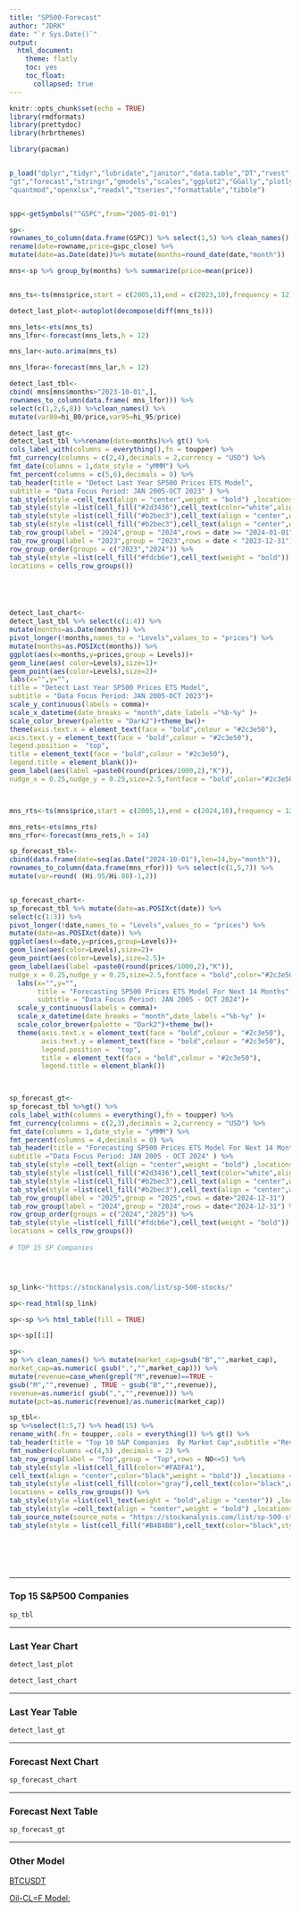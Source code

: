 ```yaml
---
title: "SP500-Forecast"
author: "JDRK"
date: "`r Sys.Date()`"
output: 
  html_document:
    theme: flatly
    toc: yes
    toc_float:
      collapsed: true
---
```


```r
knitr::opts_chunk$set(echo = TRUE)
library(rmdformats)
library(prettydoc)
library(hrbrthemes)

library(pacman)


p_load("dplyr","tidyr","lubridate","janitor","data.table","DT","rvest",
"gt","forecast","stringr","gmodels","scales","ggplot2","GGally","plotly",
"quantmod","openxlsx","readxl","tseries","formattable","tibble")


spp<-getSymbols("^GSPC",from="2005-01-01")

sp<-
rownames_to_column(data.frame(GSPC)) %>% select(1,5) %>% clean_names() %>% 
rename(date=rowname,price=gspc_close) %>% 
mutate(date=as.Date(date))%>% mutate(months=round_date(date,"month")) 

mns<-sp %>% group_by(months) %>% summarize(price=mean(price))


mns_ts<-ts(mns$price,start = c(2005,1),end = c(2023,10),frequency = 12)

detect_last_plot<-autoplot(decompose(diff(mns_ts)))

mns_lets<-ets(mns_ts)
mns_lfor<-forecast(mns_lets,h = 12)

mns_lar<-auto.arima(mns_ts)

mns_lfora<-forecast(mns_lar,h = 12)

detect_last_tbl<-
cbind( mns[mns$months>"2023-10-01",], 
rownames_to_column(data.frame( mns_lfor))) %>% 
select(c(1,2,6,8)) %>%clean_names() %>% 
mutate(var80=hi_80/price,var95=hi_95/price)

detect_last_gt<-
detect_last_tbl %>%rename(date=months)%>% gt() %>% 
cols_label_with(columns = everything(),fn = toupper) %>% 
fmt_currency(columns = c(2,4),decimals = 2,currency = "USD") %>% 
fmt_date(columns = 1,date_style = "yMMM") %>% 
fmt_percent(columns = c(5,6),decimals = 0) %>% 
tab_header(title = "Detect Last Year SP500 Prices ETS Model",
subtitle = "Data Focus Period: JAN 2005-OCT 2023" ) %>% 
tab_style(style =cell_text(align = "center",weight = "bold") ,locations = cells_body()) %>% 
tab_style(style =list(cell_fill("#2d3436"),cell_text(color="white",align = "center",weight = "bold")) ,locations = cells_column_labels()) %>% 
tab_style(style =list(cell_fill("#b2bec3"),cell_text(align = "center",weight = "bold")) ,locations = cells_title()) %>%
tab_style(style =list(cell_fill("#b2bec3"),cell_text(align = "center",weight = "bold")) ,locations = cells_title()) %>%
tab_row_group(label = "2024",group = "2024",rows = date >= "2024-01-01")   %>% 
tab_row_group(label = "2023",group = "2023",rows = date < "2023-12-31") %>% 
row_group_order(groups = c("2023","2024")) %>% 
tab_style(style =list(cell_fill("#fdcb6e"),cell_text(weight = "bold")) ,
locations = cells_row_groups())    





detect_last_chart<-
detect_last_tbl %>% select(c(1:4)) %>% 
mutate(months=as.Date(months)) %>% 
pivot_longer(!months,names_to = "Levels",values_to = "prices") %>% 
mutate(months=as.POSIXct(months)) %>% 
ggplot(aes(x=months,y=prices,group = Levels))+
geom_line(aes( color=Levels),size=1)+
geom_point(aes(color=Levels),size=2)+
labs(x="",y="",
title = "Detect Last Year SP500 Prices ETS Model",
subtitle = "Data Focus Period: JAN 2005-OCT 2023")+
scale_y_continuous(labels = comma)+
scale_x_datetime(date_breaks = "month",date_labels ="%b-%y" )+
scale_color_brewer(palette = "Dark2")+theme_bw()+
theme(axis.text.x = element_text(face = "bold",colour = "#2c3e50"),
axis.text.y = element_text(face = "bold",colour = "#2c3e50"),
legend.position =  "top",
title = element_text(face = "bold",colour = "#2c3e50"),
legend.title = element_blank())+
geom_label(aes(label =paste0(round(prices/1000,2),"K")),
nudge_x = 0.25,nudge_y = 0.25,size=2.5,fontface = "bold",color="#2c3e50")



mns_rts<-ts(mns$price,start = c(2005,1),end = c(2024,10),frequency = 12)

mns_rets<-ets(mns_rts)
mns_rfor<-forecast(mns_rets,h = 14)

sp_forecast_tbl<-
cbind(data.frame(date=seq(as.Date("2024-10-01"),len=14,by="month")), 
rownames_to_column(data.frame(mns_rfor))) %>% select(c(1,5,7)) %>% 
mutate(var=round( (Hi.95/Hi.80)-1,2))


sp_forecast_chart<-
sp_forecast_tbl %>% mutate(date=as.POSIXct(date)) %>% 
select(c(1:3)) %>% 
pivot_longer(!date,names_to = "Levels",values_to = "prices") %>% 
mutate(date=as.POSIXct(date)) %>% 
ggplot(aes(x=date,y=prices,group=Levels))+
geom_line(aes(color=Levels),size=2)+
geom_point(aes(color=Levels),size=2.5)+
geom_label(aes(label =paste0(round(prices/1000,2),"K")),
nudge_x = 0.25,nudge_y = 0.25,size=2.5,fontface = "bold",color="#2c3e50")+
  labs(x="",y="",
       title = "Forecasting SP500 Prices ETS Model For Next 14 Months",
       subtitle = "Data Focus Period: JAN 2005 - OCT 2024")+
  scale_y_continuous(labels = comma)+
  scale_x_datetime(date_breaks = "month",date_labels ="%b-%y" )+
  scale_color_brewer(palette = "Dark2")+theme_bw()+
  theme(axis.text.x = element_text(face = "bold",colour = "#2c3e50"),
        axis.text.y = element_text(face = "bold",colour = "#2c3e50"),
        legend.position =  "top",
        title = element_text(face = "bold",colour = "#2c3e50"),
        legend.title = element_blank())  
  


sp_forecast_gt<-
sp_forecast_tbl %>%gt() %>% 
cols_label_with(columns = everything(),fn = toupper) %>% 
fmt_currency(columns = c(2,3),decimals = 2,currency = "USD") %>% 
fmt_date(columns = 1,date_style = "yMMM") %>% 
fmt_percent(columns = 4,decimals = 0) %>% 
tab_header(title = "Forecasting SP500 Prices ETS Model For Next 14 Months",
subtitle ="Data Focus Period: JAN 2005 - OCT 2024" ) %>% 
tab_style(style =cell_text(align = "center",weight = "bold") ,locations = cells_body()) %>% 
tab_style(style =list(cell_fill("#2d3436"),cell_text(color="white",align = "center",weight = "bold")) ,locations = cells_column_labels()) %>% 
tab_style(style =list(cell_fill("#b2bec3"),cell_text(align = "center",weight = "bold")) ,locations = cells_title()) %>%
tab_style(style =list(cell_fill("#b2bec3"),cell_text(align = "center",weight = "bold")) ,locations = cells_title()) %>%
tab_row_group(label = "2025",group = "2025",rows = date>"2024-12-31")   %>% 
tab_row_group(label = "2024",group = "2024",rows = date<"2024-12-31") %>% 
row_group_order(groups = c("2024","2025")) %>% 
tab_style(style =list(cell_fill("#fdcb6e"),cell_text(weight = "bold")) ,
locations = cells_row_groups())    
   
# TOP 15 SP Companies




sp_link<-"https://stockanalysis.com/list/sp-500-stocks/"

sp<-read_html(sp_link)

sp<-sp %>% html_table(fill = TRUE)

sp<-sp[[1]]

sp<-
sp %>% clean_names() %>% mutate(market_cap=gsub("B","",market_cap),
market_cap=as.numeric( gsub(",","",market_cap))) %>% 
mutate(revenue=case_when(grepl("M",revenue)==TRUE ~  
gsub("M","",revenue) , TRUE ~ gsub("B","",revenue)),
revenue=as.numeric( gsub(",","",revenue))) %>%
mutate(pct=as.numeric(revenue)/as.numeric(market_cap)) 

sp_tbl<-
sp %>%select(1:5,7) %>% head(15) %>% 
rename_with(.fn = toupper,.cols = everything()) %>% gt() %>% 
tab_header(title = "Top 10 S&P Companies  By Market Cap",subtitle ="Revenue & Cap in Millions." ) %>% opt_stylize(style = 3) %>% 
fmt_number(columns =c(4,5) ,decimals = 2) %>% 
tab_row_group(label = "Top",group = "Top",rows = NO<=5) %>% 
tab_style(style =list(cell_fill(color="#FADFA1"),
cell_text(align = "center",color="black",weight = "bold")) ,locations = cells_title()) %>% 
tab_style(style =list(cell_fill(color="gray"),cell_text(color="black",weight = "bold")) ,
locations = cells_row_groups()) %>% 
tab_style(style =list(cell_text(weight = "bold",align = "center")) ,locations = cells_body()) %>% 
tab_style(style =cell_text(align = "center",weight = "bold") ,locations = cells_column_labels()) %>% 
tab_source_note(source_note = "https://stockanalysis.com/list/sp-500-stocks/") %>% 
tab_style(style = list(cell_fill("#B4B4B8"),cell_text(color="black",style = "italic")),locations = cells_source_notes())




 
```


--------------------------------------------------------------------------



### Top 15 S&P500 Companies
```r
sp_tbl
```



--------------------------------------------------------------------------

### Last Year Chart

```r
detect_last_plot
```



```r
detect_last_chart
```

--------------------------------------------------------------------------
 
### Last Year Table
```r
detect_last_gt
```


--------------------------------------------------------------------------
 
### Forecast Next Chart
```r
sp_forecast_chart
```

--------------------------------------------------------------------------

### Forecast Next Table
```r
sp_forecast_gt
```

--------------------------------------------------------------------------


### Other Model 

[BTCUSDT](https://afaaqitc.github.io/BTC-Forecast/){target="_blank"}

[Oil-CL=F Model:](https://afaaqitc.github.io/OIL-Forecast/#Detect_Forecast_Model_Fore_Last_8_Months){target="_blank"}




